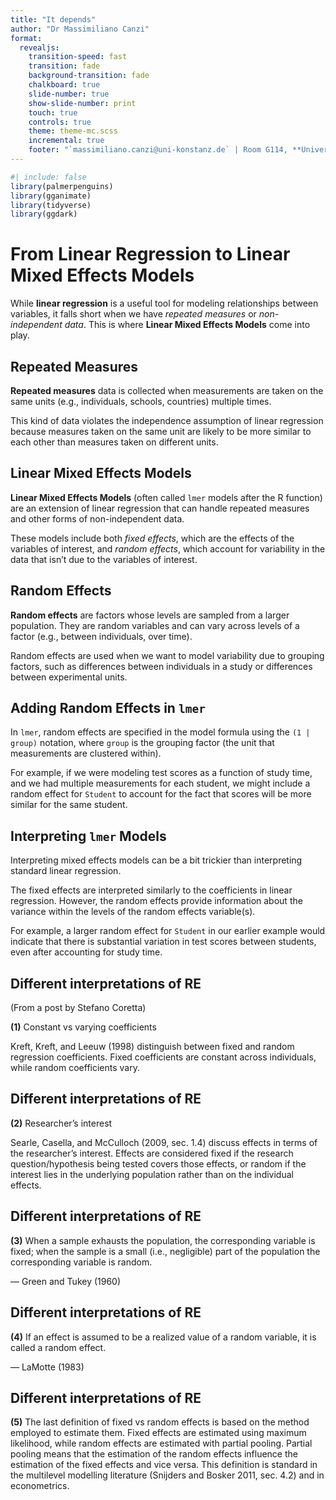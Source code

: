 ```yaml
---
title: "It depends"
author: "Dr Massimiliano Canzi"
format: 
  revealjs:
    transition-speed: fast
    transition: fade
    background-transition: fade
    chalkboard: true
    slide-number: true
    show-slide-number: print
    touch: true
    controls: true
    theme: theme-mc.scss
    incremental: true
    footer: "`massimiliano.canzi@uni-konstanz.de` | Room G114, **Universität Konstanz**. Universitätstr. 10, 78467 Konstanz DE"
---
```


```r
#| include: false
library(palmerpenguins)
library(gganimate)
library(tidyverse)
library(ggdark)
```

# From Linear Regression to Linear Mixed Effects Models

While **linear regression** is a useful tool for modeling relationships between variables, it falls short when we have *repeated measures* or *non-independent data*. This is where **Linear Mixed Effects Models** come into play.

## Repeated Measures

**Repeated measures** data is collected when measurements are taken on the same units (e.g., individuals, schools, countries) multiple times. 

This kind of data violates the independence assumption of linear regression because measures taken on the same unit are likely to be more similar to each other than measures taken on different units.

## Linear Mixed Effects Models

**Linear Mixed Effects Models** (often called `lmer` models after the R function) are an extension of linear regression that can handle repeated measures and other forms of non-independent data.

These models include both *fixed effects*, which are the effects of the variables of interest, and *random effects*, which account for variability in the data that isn't due to the variables of interest.

## Random Effects

**Random effects** are factors whose levels are sampled from a larger population. They are random variables and can vary across levels of a factor (e.g., between individuals, over time).

Random effects are used when we want to model variability due to grouping factors, such as differences between individuals in a study or differences between experimental units. 

## Adding Random Effects in `lmer`

In `lmer`, random effects are specified in the model formula using the `(1 | group)` notation, where `group` is the grouping factor (the unit that measurements are clustered within).

For example, if we were modeling test scores as a function of study time, and we had multiple measurements for each student, we might include a random effect for `Student` to account for the fact that scores will be more similar for the same student.

## Interpreting `lmer` Models

Interpreting mixed effects models can be a bit trickier than interpreting standard linear regression. 

The fixed effects are interpreted similarly to the coefficients in linear regression. However, the random effects provide information about the variance within the levels of the random effects variable(s).

For example, a larger random effect for `Student` in our earlier example would indicate that there is substantial variation in test scores between students, even after accounting for study time.

## Different interpretations of RE

(From a post by Stefano Coretta) 

__(1)__ Constant vs varying coefficients

Kreft, Kreft, and Leeuw (1998) distinguish between fixed and random regression coefficients. Fixed coefficients are constant across individuals, while random coefficients vary.

## Different interpretations of RE

__(2)__ Researcher’s interest

Searle, Casella, and McCulloch (2009, sec. 1.4) discuss effects in terms of the researcher’s interest. Effects are considered fixed if the research question/hypothesis being tested covers those effects, or random if the interest lies in the underlying population rather than on the individual effects.

## Different interpretations of RE

__(3)__ When a sample exhausts the population, the corresponding variable is fixed; when the sample is a small (i.e., negligible) part of the population the corresponding variable is random.  

— Green and Tukey (1960)

## Different interpretations of RE

__(4)__ If an effect is assumed to be a realized value of a random variable, it is called a random effect.  

— LaMotte (1983)

## Different interpretations of RE

__(5)__ The last definition of fixed vs random effects is based on the method employed to estimate them. Fixed effects are estimated using maximum likelihood, while random effects are estimated with partial pooling. Partial pooling means that the estimation of the random effects influence the estimation of the fixed effects and vice versa. This definition is standard in the multilevel modelling literature (Snijders and Bosker 2011, sec. 4.2) and in econometrics.

